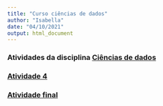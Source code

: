 ```yaml
---
title: "Curso ciências de dados"
author: "Isabella"
date: "04/10/2021"
output: html_document
---
```


### Atividades da disciplina [Ciências de dados](https://cammcordeiro.github.io/ciencia_colab/index.html)

### [Atividade 4](https://isabella-ferreira.github.io/CCBD_Isabella/atividade4)
### [Atividade final](https://isabella-ferreira.github.io/CCBD_Isabella/atividadefinal)
